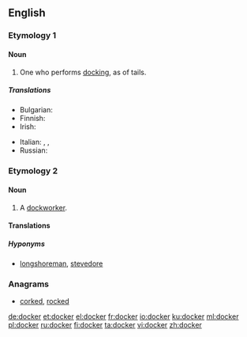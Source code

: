 ==English==

===Etymology 1===
{{suffix|dock|er|gloss1=cut off}}

====Noun====
{{en-noun}}

# One who performs [[docking]], as of tails.

=====Translations=====
{{trans-top|one who performs docking}}
* Bulgarian: {{t-|bg|докер|m}}
* Finnish: {{t+|fi|ahtaaja}}
* Irish: {{t-|ga|dugaire|m}}
{{trans-mid}}
* Italian: {{t-|it|portuale|m}}, {{t-|it|scaricatore|m}}, {{t-|it|scaricatore di porto|m}}
* Russian: {{t+|ru|докер|m|tr=dóker|sc=Cyrl}}
{{trans-bottom}}

===Etymology 2===
{{suffix|dock|er|gloss1=wharf}}

====Noun====
{{en-noun}}

# A [[dockworker]].

====Translations====
{{trans-see|dockworker|dockworker}}

=====Hyponyms=====
* [[longshoreman]], [[stevedore]]

===Anagrams===
* [[corked#English|corked]], [[rocked#English|rocked]]

[[de:docker]]
[[et:docker]]
[[el:docker]]
[[fr:docker]]
[[io:docker]]
[[ku:docker]]
[[ml:docker]]
[[pl:docker]]
[[ru:docker]]
[[fi:docker]]
[[ta:docker]]
[[vi:docker]]
[[zh:docker]]